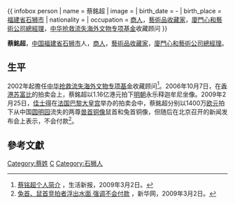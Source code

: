 {{ infobox person
| name = 蔡銘超
| image = 
| birth_date = -
| birth_place = {{CHN}}[[福建省|福建省]][[石狮市|石狮市]]
| nationality = {{PRC}}
| occupation = [[商人|商人]]，[[藝術品|藝術品]][[收藏家|收藏家]]，[[廈門心和藝術公司|廈門心和藝術公司]][[總經理|總經理]]，[[中华抢救流失海外文物专项基金|中华抢救流失海外文物专项基金]]收藏顾问
}}

'''蔡銘超'''，[[中国|中国]][[福建省|福建省]][[石狮市|石狮市]]人，[[商人|商人]]，[[藝術品|藝術品]][[收藏家|收藏家]]，[[廈門心和藝術公司|廈門心和藝術公司]][[總經理|總經理]]。

==生平==
2002年起擔任[[中华抢救流失海外文物专项基金|中华抢救流失海外文物专项基金]]收藏顾问<ref>[http://www.shxb.net/html/20090302/20090302_130904.shtml 蔡铭超个人简介] {{Wayback|url=http://www.shxb.net/html/20090302/20090302_130904.shtml |date=20090306094800 }}，生活新报，2009年3月2日。</ref>。2006年10月7日，在[[香港|香港]][[苏富比|苏富比]]的拍卖会上，蔡銘超以1.16亿港元拍下[[明朝|明朝]]永乐释迦牟尼坐像。2009年2月25日，[[佳士得|佳士得]]在[[法国|法国]][[巴黎大皇宫|巴黎大皇宫]]举办的拍卖会中，蔡銘超分别以1400万[[欧元|欧元]]拍下从中国[[圆明园|圆明园]]流失的两尊[[圆明园十二生肖兽首铜像|兽首铜像]]鼠首和兔首铜像，但随后在北京召开的新闻发布会上表示，不会付款<ref>[http://news.xinhuanet.com/newscenter/2009-03/02/content_10929658_1.htm 兔首、鼠首竞拍者浮出水面 强调不会付款] {{webarchive|url=https://web.archive.org/web/20090307071248/http://news.xinhuanet.com/newscenter/2009-03/02/content_10929658_1.htm |date=2009-03-07 }}，新华网，2009年3月2日。</ref>。

==參考文獻==
<div class="references-small">
<references />
</div>

[[Category:蔡姓|Category:蔡姓]]
[[Category:中国商人|C]]
[[Category:石狮人|Category:石狮人]]